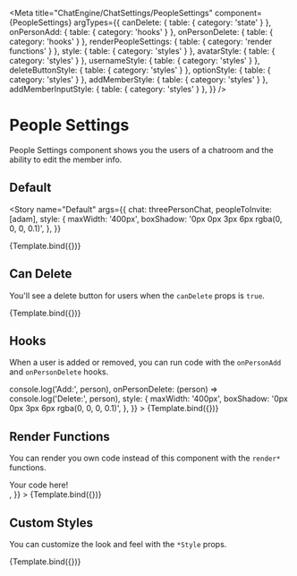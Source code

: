 

<Meta
  title="ChatEngine/ChatSettings/PeopleSettings"
  component={PeopleSettings}
  argTypes={{
    canDelete: { table: { category: 'state' } },
    onPersonAdd: { table: { category: 'hooks' } },
    onPersonDelete: { table: { category: 'hooks' } },
    renderPeopleSettings: { table: { category: 'render functions' } },
    style: { table: { category: 'styles' } },
    avatarStyle: { table: { category: 'styles' } },
    usernameStyle: { table: { category: 'styles' } },
    deleteButtonStyle: { table: { category: 'styles' } },
    optionStyle: { table: { category: 'styles' } },
    addMemberStyle: { table: { category: 'styles' } },
    addMemberInputStyle: { table: { category: 'styles' } },
  }}
/>


# People Settings

People Settings component shows you the users of a chatroom and the ability to edit the member info.

## Default

<Story
  name="Default"
  args={{
    chat: threePersonChat,
    peopleToInvite: [adam],
    style: {
      maxWidth: '400px',
      boxShadow: '0px 0px 3px 6px rgba(0, 0, 0, 0.1)',
    },
  }}
>
  {Template.bind({})}
</Story>

<ArgsTable story="Default" />

## Can Delete

You'll see a delete button for users when the `canDelete` props is `true`.

<Canvas>
  <Story
    name="Can Delete"
    args={{
      chat: threePersonChat,
      peopleToInvite: [adam],
      canDelete: true,
      style: {
        maxWidth: '400px',
        boxShadow: '0px 0px 3px 6px rgba(0, 0, 0, 0.1)',
      },
    }}
  >
    {Template.bind({})}
  </Story>
</Canvas>

## Hooks

When a user is added or removed, you can run code with the `onPersonAdd` and `onPersonDelete` hooks.

<Canvas>
  <Story
    name="Hooks"
    args={{
      chat: threePersonChat,
      peopleToInvite: [adam],
      onPersonAdd: (person) => console.log('Add:', person),
      onPersonDelete: (person) => console.log('Delete:', person),
      style: {
        maxWidth: '400px',
        boxShadow: '0px 0px 3px 6px rgba(0, 0, 0, 0.1)',
      },
    }}
  >
    {Template.bind({})}
  </Story>
</Canvas>

## Render Functions

You can render you own code instead of this component with the `render*` functions.

<Canvas>
  <Story
    name="Render Functions"
    args={{
      chat: threePersonChat,
      renderPeopleSettings: () => <div>Your code here!</div>,
    }}
  >
    {Template.bind({})}
  </Story>
</Canvas>

## Custom Styles

You can customize the look and feel with the `*Style` props.

<Canvas>
  <Story
    name="Custom Styles"
    args={{
      chat: threePersonChat,
      peopleToInvite: [adam],
      canDelete: true,
      style: {
        maxWidth: '400px',
        border: '2px solid red',
      },
      avatarStyle: { border: '2px solid blue' },
      usernameStyle: { border: '2px solid green' },
      deleteButtonStyle: { border: '2px solid orange' },
      optionStyle: { border: '2px solid aqua' },
      addMemberStyle: { border: '2px solid grey' },
      addMemberInputStyle: { border: '2px solid deeppink' },
    }}
  >
    {Template.bind({})}
  </Story>
</Canvas>
